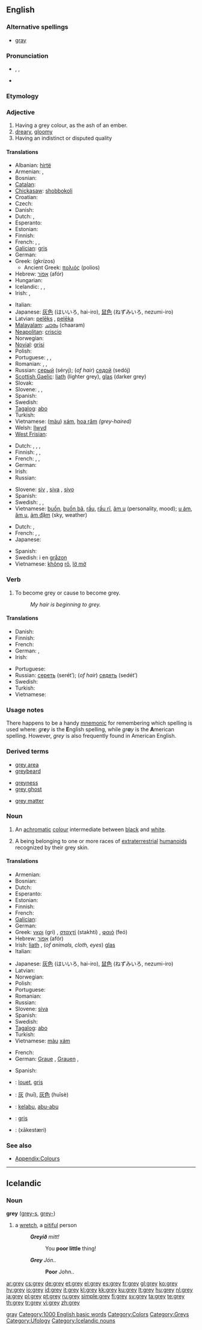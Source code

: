 {{wikipedia|dab=grey (disambiguation)|grey}}
<!--subst: of [[Template:sync]]-->
<!--If you edit this entry, please also edit [[gray]] to ensure these two entries remain synchronized.-->[[Category:Synchronized entries|gray]]
{{also|gray|Grey}}
==English==

===Alternative spellings===
* [[gray]] {{qualifier|US}}

===Pronunciation===
* {{enPR|grā}}, {{IPA|/ɡreɪ/}}, {{SAMPA|/greI/}}
*: {{audio|en-us-grey.ogg|Audio (US)}}
*: {{rhymes|eɪ}}
* {{homophones|gray|greige}}

===Etymology===
{{etyl|ang}} {{term|græġ|lang=ang}}

===Adjective===
{{en-adj}}

# Having a grey colour, as the ash of an ember.
# [[dreary]], [[gloomy]]
# Having an indistinct or disputed quality

====Translations====
{{trans-top|colour}}
* Albanian: [[hirtë]]
* Armenian: {{t-|hy|գորշ|tr=gorš|sc=Hayeren|xs=Armenian}}, {{t-|hy|մոխրագույն|tr=moxraguyn|sc=Hayeren|xs=Armenian}}
* Bosnian: {{t|bs|siva|f}}
* [[Catalan]]: {{t|ca|gris}}
* [[Chickasaw]]: [[shobbokoli]]
* Croatian: {{t-|hr|siv}}
* Czech: {{t+|cs|šedý|m}}
* Danish: {{t+|da|grå}}
* Dutch: {{t+|nl|grijs}}, {{t-|nl|grijze}}
* Esperanto: {{t-|eo|griza|xs=Esperanto}}
* Estonian: {{t+|et|hall}}
* Finnish: {{t+|fi|harmaa}}
* French: {{t+|fr|gris|m}}, {{t+|fr|grise|f}}, {{t+|fr|grises|f|p}}
* [[Galician]]: [[gris]]
* German: {{t+|de|grau}}
* Greek: {{t+|el|γκρίζος|sc=Grek}} (gkrízos)
** Ancient Greek: [[πολιός]]  (polios)
* Hebrew: [[אפור|אָפוֹר]] (afór)
* Hungarian: {{t+|hu|szürke}}
* Icelandic: {{t+|is|grár|m}}, {{t-|is|grá|f}}, {{t-|is|grátt|n}}
* Irish: {{t-|ga|liath|xs=Irish}}, {{t+|ga|glas|xs=Irish}} {{italbrac|of animals, cloth, eyes}}
{{trans-mid}}
* Italian: {{t+|it|grigio}}
* Japanese: [[灰色]] (はいいろ, hai-iro), [[鼠色]] (ねずみいろ, nezumi-iro)
* Latvian: [[pelēks]] {{m}}, [[pelēka]] {{f}}
* [[Malayalam]]: [[ചാരം]] (chaaram)
* [[Neapolitan]]: [[criscio]]
* Norwegian: {{t+|no|grå}}
* [[Novial]]: [[grisi]]
* Polish: {{t+|pl|szary}}
* Portuguese: {{t+|pt|cinza}}, {{t+|pt|cinzento|m}}, {{t-|pt|cinzenta|f}}
* Romanian: {{t+|ro|brumăriu}}, {{t+|ro|cenuşiu}}, {{t+|ro|sur}}
* Russian: [[серый]] (séryj); (''of hair'') [[седой]] (sedój)
* [[Scottish Gaelic]]: [[liath]] (lighter grey), [[glas]] (darker grey)
* Slovak: {{t|sk|sivý}}
* Slovene: {{t|sl|siv|m}}, {{t|sl|siva|f}}, {{t|sl|sivo|n}}
* Spanish: {{t+|es|gris}}
* Swedish: {{t+|sv|grå}}
* [[Tagalog]]: [[abo]]
* Turkish: {{t+|tr|gri}}
* Vietnamese: ([[màu]]) [[xám]], [[hoa râm]] ''(grey-haired)''
* Welsh: [[llwyd]]
* [[West Frisian]]: {{t|fy|griis|xs=West Frisian}} {{t-|fy|grau|xs=West Frisian}}
{{trans-bottom}}

{{trans-top|dreary, gloomy}}
* Dutch: {{t+|nl|grijs}}, {{t-|nl|grijze}}, {{t+|nl|grauw}}, {{t-|nl|grauwe}}
* Finnish: {{t+|fi|ankea}}, {{t+|fi|harmaa}}, {{t+|fi|synkkä}}
* French: {{t+|fr|gris|m}}, {{t+|fr|grise|f}}, {{t+|fr|grises|f|p}}
* German: {{t+|de|grau}}
* Irish: {{t+|ga|glas|xs=Irish}}
* Russian: {{t+|ru|серый|tr=séryj|sc=Cyrl}}
{{trans-mid}}
* Slovene: [[siv]] {{m}}, [[siva]] {{f}}, [[sivo]] {{n}}
* Spanish: {{t+|es|gris}}
* Swedish: {{t+|sv|grå}}, {{t+|sv|trist}}, {{t+|sv|tråkig}}
* Vietnamese: [[buồn]], [[buồn bã]], [[rầu]], [[rầu rĩ]], [[âm u]] (personality, mood); [[u ám]], [[âm u]], [[ảm đậm]] (sky, weather)
{{trans-bottom}}

{{trans-top|indistinct quality}}
* Dutch: {{t+|nl|grijs}}, {{t-|nl|grijze}}
* French: {{t+|fr|gris|m}}, {{t+|fr|grise|f}}, {{t+|fr|grises|f|p}}
* Japanese: {{t-|ja|グレー|tr=gurē|sc=Jpan}}
{{trans-mid}}
* Spanish: {{t+|es|gris}}
* Swedish: i en [[gråzon]]
* Vietnamese: [[không]] [[rõ]], [[lờ mờ]]
{{trans-bottom}}

===Verb===
{{en-verb}}

# To become grey or cause to become grey.
#: ''My hair is beginning to grey.''

====Translations====
{{trans-top|to become grey}}
* Danish: {{t-|da|gråne}}
* Finnish: {{t+|fi|harmaantua}}
* French: {{t+|fr|griser}}
* German: {{t-|de|ergrauen}}, {{t-|de|grau werden}}
* Irish: {{t-|ga|liath|xs=Irish}}
{{trans-mid}}
* Portuguese: {{t+|pt|acinzentar}}
* Russian: [[сереть]] (serét’); (''of hair'') [[седеть]] (sedét’)
* Swedish: {{t+|sv|gråna}}
* Turkish: {{t-|tr|grileşmek}}
* Vietnamese: {{t+|vi|bạc|xs=Vietnamese}}
{{trans-bottom}}

===Usage notes===
There happens to be a handy [[mnemonic]] for remembering which spelling is used where: ''gr'''e'''y'' is the '''E'''nglish spelling, while ''gr'''a'''y'' is the '''A'''merican spelling. However, ''grey'' is also frequently found in American English.

===Derived terms===
{{top3}}
* [[grey area]]
* [[greybeard]]
{{mid3}}
* [[greyness]]
* [[grey ghost]]
{{mid3}}
* [[grey matter]]
{{bottom}}

===Noun===
{{en-noun}}

# {{colour}} An [[achromatic]] [[colour]] intermediate between [[black]] and [[white]].
#: {{colour panel|grey|808080}}
# {{context|ufology}} A being belonging to one or more races of [[extraterrestrial]] [[humanoid]]s recognized by their grey skin.

====Translations====
{{trans-top|colour}}
* Armenian: {{t-|hy|մոխրագույն|tr=moxraguyn|sc=Armn|xs=Armenian}}
* Bosnian: {{t-|bs|siv}}
* Dutch: {{t+|nl|grijs}}
* Esperanto: {{t-|eo|griza|xs=Esperanto}}
* Estonian: {{t+|et|hall}}
* Finnish: {{t+|fi|harmaa}}
* French: {{t+|fr|gris}}
* [[Galician]]: {{t+|gl|gris|xs=Galician}} {{m}}
* German: {{t+|de|Grau|n}}
* Greek: [[γκρι]] (gri) {{n}}, [[σταχτί]] (stakhtí) {{n}}, [[φαιό]] (feó) {{n}}
* Hebrew: [[אפור|אָפוֹר]] (afór)
* Irish: [[liath]] {{m}}, (''of animals, cloth, eyes'') [[glas]] {{m}}
* Italian: {{t+|it|grigio|m}}
{{trans-mid}}
* Japanese: [[灰色]] (はいいろ, hai-iro), [[鼠色]] (ねずみいろ, nezumi-iro)
* Latvian: {{t+|lv|pelēks|xs=Latvian}}
* Norwegian: {{t+|no|grå}}
* Polish: {{t+|pl|szarość|f}}
* Portuguese: {{t+|pt|cinza}}
* Romanian: {{t+|ro|gri}}
* Russian: {{t+|ru|серый|tr=séryj|sc=Cyrl}}
* Slovene: [[siva]] {{f}}
* Spanish: {{t+|es|gris|m}}
* Swedish: {{t+|sv|grå}}
* [[Tagalog]]: [[abo]]
* Turkish: {{t+|tr|gri}}
* Vietnamese: [[màu]] [[xám]]
{{trans-bottom}}

{{trans-top|extraterrestrial being}}
* French: {{t-|fr|Gris|m}}
* German: [[Graue]] {{m}}, [[Grauen]] {{p}},{{f}}
{{trans-mid}}
* Spanish: {{t|es|Grises|m|p}}
{{trans-bottom}}

{{checktrans}}
<!--Remove this section once all of the translations below have been moved into the tables above.-->
* {{ttbc|Breton}}: [[louet]], [[gris]]
* {{ttbc|Chinese}}: [[灰]] (huī), [[灰色]] (huīsè)
* {{ttbc|Indonesian}}: [[kelabu]], [[abu|abu-abu]]
* {{ttbc|Interlingua}}: [[gris]]
* {{ttbc|Persian}}: {{fa-Arab|[[خاکستری|خاکِستَری]]}} (xākestæri)

===See also===
* [[Appendix:Colours]]

[[Category:1000 English basic words]]
[[Category:Colors]]
[[Category:Greys]]
[[Category:Ufology]]

----

==Icelandic==

===Noun===
'''grey''' {{n}} ([[greys|grey-s]], [[#Icelandic|grey-]])

# a [[wretch]], a [[pitiful]] person
#: '''''Greyið''' mitt!''
#:: You '''poor little''' thing!
#: '''''Grey''' Jón..''
#:: '''Poor''' John..

[[Category:Icelandic nouns]]

[[ar:grey]]
[[cs:grey]]
[[de:grey]]
[[et:grey]]
[[el:grey]]
[[es:grey]]
[[fr:grey]]
[[gl:grey]]
[[ko:grey]]
[[hy:grey]]
[[io:grey]]
[[id:grey]]
[[it:grey]]
[[kl:grey]]
[[kk:grey]]
[[ku:grey]]
[[lt:grey]]
[[hu:grey]]
[[nl:grey]]
[[ja:grey]]
[[pl:grey]]
[[pt:grey]]
[[ru:grey]]
[[simple:grey]]
[[fi:grey]]
[[sv:grey]]
[[ta:grey]]
[[te:grey]]
[[th:grey]]
[[tr:grey]]
[[vi:grey]]
[[zh:grey]]